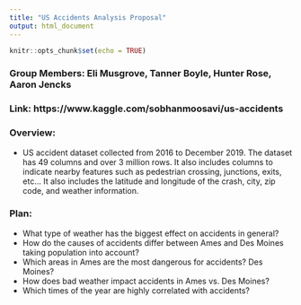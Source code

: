 ```yaml
---
title: "US Accidents Analysis Proposal"
output: html_document
---
```


```r
knitr::opts_chunk$set(echo = TRUE)
```
### Group Members: Eli Musgrove, Tanner Boyle, Hunter Rose, Aaron Jencks
### Link: https://www.kaggle.com/sobhanmoosavi/us-accidents

### Overview:
  - US accident dataset collected from 2016 to December 2019. The dataset has 49 columns and over 3 million rows. It also includes columns to indicate nearby features such as pedestrian crossing, junctions, exits, etc... It also includes the latitude and longitude of the crash, city, zip code, and weather information.
  
### Plan:
  - What type of weather has the biggest effect on accidents in general?
  - How do the causes of accidents differ between Ames and Des Moines taking population into account?
  - Which areas in Ames are the most dangerous for accidents? Des Moines?
  - How does bad weather impact accidents in Ames vs. Des Moines?
  - Which times of the year are highly correlated with accidents?